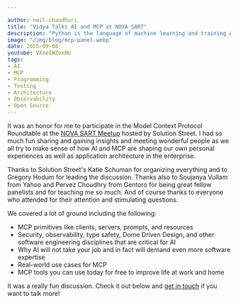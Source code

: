 ```yaml
---

author: neil-chaudhuri
title: "Vidya Talks AI and MCP at NOVA SART"
description: "Python is the language of machine learning and training AI models, but there are several reasons why Python is not the language of AI."
image: "/img/blog/mcp-panel.webp"
date: 2025-09-08
youtube: VXoeIWZoxBU
tags:
- AI
- MCP
- Programming
- Testing
- Architecture
- Observability
- Open Source
---
```


It was an honor for me to participate in the Model Context Protocol Roundtable at the [NOVA SART Meetup](https://www.meetup.com/nova-architecture-round-table-meetup/) hosted by Solution Street. I had so much fun sharing and gaining insights and meeting wonderful 
people as we all try to make sense of how AI and MCP are shaping our own personal experiences as well as application architecture in the enterprise.

Thanks to Solution Street's Katie Schuman for organizing everything and to Gregory Hodum for leading the discussion. Thanks also to Soujanya Vullam from Yahoo and 
Pervez Choudhry from Gentoro for being great fellow panelists and for teaching me so much. And of course thanks to everyone who attended for their attention and stimulating questions.

We covered a lot of ground including the following:
- MCP primitives like clients, servers, prompts, and resources
- Security, observability, type safety, Dome Driven Design, and other software engineering disciplines that are critical for AI
- Why AI will not take your job and in fact will demand even more software expertise
- Real-world use cases for MCP
- MCP tools you can use today for free to improve life at work and home

It was a really fun discussion. Check it out below and [get in touch](/contact) if you want to talk more!

<YouTubeVideo id={frontmatter.youtube} title={frontmatter.title} />